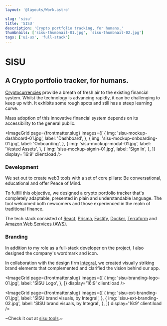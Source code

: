 ```yaml
---
layout: '@layouts/Work.astro'

slug: 'sisu'
title: 'SISU'
description: 'Crypto portfolio tracking, for humans.'
thumbnails: ['sisu-thumbnail-01.jpg', 'sisu-thumbnail-02.jpg']
tags: ['ui-ux', 'full-stack']
---
```



# SISU

## A Crypto portfolio tracker, for humans.

[Cryptocurrencies](https://en.wikipedia.org/wiki/Cryptocurrency) provide a breath of fresh air to the existing financial system. Whilst the technology is advancing rapidly, it can be challenging to keep up with. It exhibits some rough spots and still has a steep learning curve.

Mass adoption of this innovative financial system depends on its accessibility to the general public.

<Spacer multiplier={2} />

<ImageGrid
  page={frontmatter.slug}
  images={[
    {
      img: 'sisu-mockup-dashboard-01.jpg',
      label: 'Dashboard',
    },
    {
      img: 'sisu-mockup-onboarding-01.jpg',
      label: 'Onboarding',
    },
    {
      img: 'sisu-mockup-modal-01.jpg',
      label: 'Vested Assets',
    },
    {
      img: 'sisu-mockup-signin-01.jpg',
      label: 'Sign In',
    },
  ]}
  display='16:9'
  client:load
/>

<Spacer multiplier={2} />

### Development

We set out to create web3 tools with a set of core pillars: Be conversational, educational and offer Peace of Mind.

To fulfill this objective, we designed a crypto portfolio tracker that's completely adaptable, presented in plain and understandable language. The tool welcomed both newcomers and those experienced in the realm of traditional finance.

The tech stack consisted of [React](https://react.dev), [Prisma](https://www.prisma.io), [Fastify](https://fastify.dev), [Docker](https://www.docker.com), [Terraform](https://www.terraform.io) and [Amazon Web Services (AWS)](https://aws.amazon.com).

<Spacer />

### Branding

In addition to my role as a full-stack developer on the project, I also designed the company's wordmark and icon.

In collaboration with the design firm [Integral](https://integral.im), we created visually striking brand elements that complemented and clarified the vision behind our app.

<Spacer />

<ImageGrid
  page={frontmatter.slug}
  images={[
    {
      img: 'sisu-branding-logo-01.jpg',
      label: 'SISU Logo',
    },
  ]}
  display='16:9'
  client:load
/>

<ImageGrid
  page={frontmatter.slug}
  images={[
    {
      img: 'sisu-ext-branding-01.jpg',
      label: 'SISU brand visuals, by Integral',
    },
    {
      img: 'sisu-ext-branding-02.jpg',
      label: 'SISU brand visuals, by Integral',
    },
  ]}
  display='16:9'
  client:load
/>

<Spacer multiplier={2} />

~Check it out at [sisu.tools](https://sisu.tools).~

